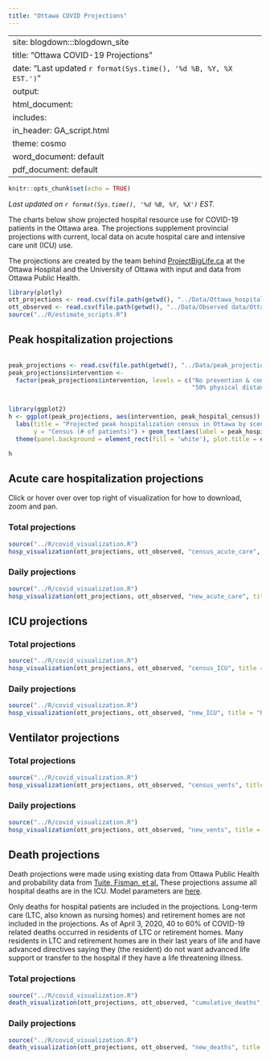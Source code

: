 ```yaml
---
title: "Ottawa COVID Projections"
---
```


---
site: blogdown:::blogdown_site
title: "Ottawa COVID-19 Projections"
date: "Last updated `r format(Sys.time(), '%d %B, %Y, %X EST.')`"
output:
  html_document:
    includes:
       in_header: GA_script.html
    theme: cosmo
  word_document: default
  pdf_document: default
---

```r
knitr::opts_chunk$set(echo = TRUE)
```
_Last updated on `r format(Sys.time(), '%d %B, %Y, %X')` EST._

The charts below show projected hospital resource use for COVID-19 patients in the Ottawa area. The projections supplement provincial projections with current, local data on acute hospital care and intensive care unit (ICU) use.  

The projections are created by the team behind [ProjectBigLife.ca](https://www.projectbiglife.ca) at the Ottawa Hospital and the University of Ottawa with input and data from Ottawa Public Health.

```r
library(plotly)
ott_projections <- read.csv(file.path(getwd(), "../Data/Ottawa_hospitalization_estimates_COVID.csv"))
ott_observed <- read.csv(file.path(getwd(), "../Data/Observed data/Ottawa_Observed_COVID_Hospital_Use.csv"))
source("../R/estimate_scripts.R")
```

## Peak hospitalization projections
```

```

```r
peak_projections <- read.csv(file.path(getwd(), "../Data/peak_projections.csv"))
peak_projections$intervention <- 
  factor(peak_projections$intervention, levels = c("No prevention & control",
                                                   "50% physical distancing", "70% physical distancing"))


library(ggplot2)
h <- ggplot(peak_projections, aes(intervention, peak_hospital_census)) + geom_col(fill = c("#D62728", "#1F77B4", "#2CA02C")) +
  labs(title = "Projected peak hospitalization census in Ottawa by scenario", x = "Scenario",
       y = "Census (# of patients)") + geom_text(aes(label = peak_hospital_census_date), vjust = -0.5) + 
  theme(panel.background = element_rect(fill = 'white'), plot.title = element_text(hjust = 0.5)) + geom_text(data = ) 

h
```

## Acute care hospitalization projections

Click or hover over over top right of visualization for how to download, zoom and pan.

### Total projections

```r
source("../R/covid_visualization.R")
hosp_visualization(ott_projections, ott_observed, "census_acute_care", title = "Projected census of acute care COVID-19 hospitalizations in Ottawa", y_label = "Census (# of patients)", annote = TRUE)
```

### Daily projections

```r
source("../R/covid_visualization.R")
hosp_visualization(ott_projections, ott_observed, "new_acute_care", title = "Projected daily acute care COVID-19 hospitalizations in Ottawa", y_label = "New admissions (# of patients)")
```

## ICU projections

### Total projections

```r
source("../R/covid_visualization.R")
hosp_visualization(ott_projections, ott_observed, "census_ICU", title = "Projected census of COVID-19 ICU hospitalizations in Ottawa", y_label = "Census (# of patients)")
```

### Daily projections

```r
source("../R/covid_visualization.R")
hosp_visualization(ott_projections, ott_observed, "new_ICU", title = "Projected daily COVID-19 ICU hospitalizations in Ottawa", y_label = "New admissions (# of patients)")
```

## Ventilator projections

### Total projections

```r
source("../R/covid_visualization.R")
hosp_visualization(ott_projections, ott_observed, "census_vents", title = "Projected census of COVID-19 ventilator use in Ottawa", y_label = "Census (# of patients)")
```

### Daily projections

```r
source("../R/covid_visualization.R")
hosp_visualization(ott_projections, ott_observed, "new_vents", title = "Projected daily COVID-19 ventilator use in Ottawa", y_label = "New admissions (# of patients)")
```

## Death projections

Death projections were made using existing data from Ottawa Public Health and probability data from [Tuite, Fisman, et al.](https://www.medrxiv.org/content/10.1101/2020.03.24.20042705v1) These projections assume all hospital deaths are in the ICU. Model parameters are [here](#parameters). 

Only deaths for hospital patients are included in the projections. Long-term care (LTC, also known as nursing homes) and retirement homes are not included in the projections. As of April 3, 2020, 40 to 60% of COVID-19 related deaths occurred in residents of LTC or retirement homes. Many residents in LTC and retirement homes are in their last years of life and have advanced directives saying they (the resident) do not want advanced life support or transfer to the hospital if they have a life threatening illness. 

### Total projections

```r
source("../R/covid_visualization.R")
death_visualization(ott_projections, ott_observed, "cumulative_deaths", title = "Projected cumulative number of COVID-19 hospital deaths in Ottawa", y_label = "Deaths")
```

### Daily projections

```r
source("../R/covid_visualization.R")
death_visualization(ott_projections, ott_observed, "new_deaths", title = "Projected number of COVID-19 daily hospital deaths in Ottawa", y_label = "Deaths")
```

